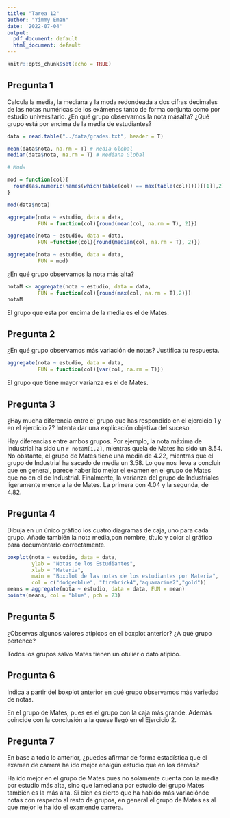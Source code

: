 ```yaml
---
title: "Tarea 12"
author: "Yimmy Eman"
date: '2022-07-04'
output:
  pdf_document: default
  html_document: default
---
```


```r
knitr::opts_chunk$set(echo = TRUE)
```

## Pregunta 1

Calcula la media, la mediana y la moda redondeada a dos cifras decimales de las notas numéricas de los exámenes tanto de forma conjunta como por estudio universitario. ¿En qué grupo observamos la nota másalta? ¿Qué grupo está por encima de la media de estudiantes?

```r
data = read.table("../data/grades.txt", header = T)
```


```r
mean(data$nota, na.rm = T) # Media Global
median(data$nota, na.rm = T) # Mediana Global
```

```r
# Moda

mod = function(col){
  round(as.numeric(names(which(table(col) == max(table(col)))))[[1]],2)
}
```

```r
mod(data$nota)
```

```r
aggregate(nota ~ estudio, data = data,
          FUN = function(col){round(mean(col, na.rm = T), 2)})
```
```r
aggregate(nota ~ estudio, data = data,
          FUN =function(col){round(median(col, na.rm = T), 2)})
```
```r
aggregate(nota ~ estudio, data = data,
          FUN = mod)
```
¿En qué grupo observamos la nota más alta?

```r
notaM <- aggregate(nota ~ estudio, data = data,
          FUN = function(col){round(max(col, na.rm = T),2)})
notaM
```
El grupo que esta por encima de la media es el de Mates.

## Pregunta 2

¿En qué grupo observamos más variación de notas? Justifica tu respuesta.

```r
aggregate(nota ~ estudio, data = data,
          FUN = function(col){var(col, na.rm = T)})
```
El grupo que tiene mayor varianza es el de Mates.

## Pregunta 3

¿Hay mucha diferencia entre el grupo que has respondido en el ejercicio 1 y en el ejercicio 2? Intenta dar una explicación objetiva del suceso.


Hay diferencias entre ambos grupos. Por ejemplo, la nota máxima de Industrial ha sido un `r notaM[1,2]`, mientras quela de Mates ha sido un 8.54. No obstante, el grupo de Mates tiene una media de 4.22, mientras que el grupo de Industrial ha sacado de media un 3.58. Lo que nos lleva a concluir que en general, parece haber ido mejor el examen en el grupo de Mates que no en el de Industrial. Finalmente, la varianza del grupo de Industriales ligeramente menor a la de Mates. La primera con 4.04 y la segunda, de 4.82.



## Pregunta 4

Dibuja en un único gráfico los cuatro diagramas de caja, uno para cada grupo. Añade también la nota media,pon nombre, título y color al gráfico para documentarlo correctamente.


```r
boxplot(nota ~ estudio, data = data,
        ylab = "Notas de los Estudiantes",
        xlab = "Materia",
        main = "Boxplot de las notas de los estudiantes por Materia",
        col = c("dodgerblue", "firebrick4","aquamarine2","gold"))
means = aggregate(nota ~ estudio, data = data, FUN = mean)
points(means, col = "blue", pch = 23)
```

## Pregunta 5

¿Observas algunos valores atípicos en el boxplot anterior? ¿A qué grupo pertence?

Todos los grupos salvo Mates tienen un otulier o dato atípico.

## Pregunta 6

Indica a partir del boxplot anterior en qué grupo observamos más variedad de notas.

En el grupo de Mates, pues es el grupo con la caja más grande. Además coincide con la conclusión a la quese llegó en el Ejercicio 2.

## Pregunta 7

En base a todo lo anterior, ¿puedes afirmar de forma estadística que el examen de carrera ha ido mejor enalgún estudio que en los demás?


Ha ido mejor en el grupo de Mates pues no solamente cuenta con la media por estudio más alta, sino que lamediana por estudio del grupo Mates también es la más alta. Si bien es cierto que ha habido más variaciónde notas con respecto al resto de grupos, en general el grupo de Mates es al que mejor le ha ido el examende carrera.






